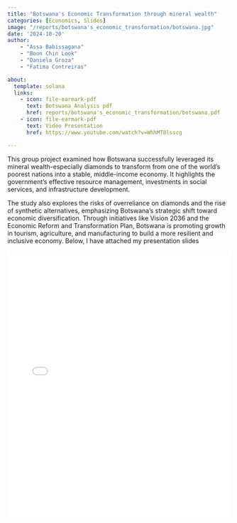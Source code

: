 ```yaml
---
title: "Botswana's Economic Transformation through mineral wealth"
categories: [Economics, Slides]
image: "/reports/botswana's_economic_transformation/botswana.jpg"
date: '2024-10-20'
author: 
    - "Assa Babissagana"
    - "Boon Chin Look"
    - "Daniela Groza"
    - "Fatima Contreiras"

about:
  template: solana
  links:
    - icon: file-earmark-pdf
      text: Botswana Analysis pdf
      href: reports/botswana's_economic_transformation/botswana.pdf
    - icon: file-earmark-pdf
      text: Video Presentation
      href: https://www.youtube.com/watch?v=WhhMT8lsscg

---
```


This group project examined how Botswana successfully leveraged its mineral wealth-especially diamonds to transform from one of the world’s poorest nations into a stable, middle-income economy. It highlights the government's effective resource management, investments in social services, and infrastructure development.

The study also explores the risks of overreliance on diamonds and the rise of synthetic alternatives, emphasizing Botswana's strategic shift toward economic diversification. Through initiatives like Vision 2036 and the Economic Reform and Transformation Plan, Botswana is promoting growth in tourism, agriculture, and manufacturing to build a more resilient and inclusive economy. Below, I have attached my presentation slides

<iframe src="/botswana.html" width="100%" height="600px" frameborder="0" allowfullscreen></iframe>

